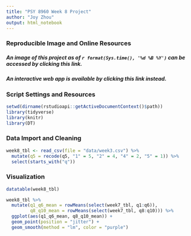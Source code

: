 ```yaml
---
title: "PSY 8960 Week 8 Project"
author: "Joy Zhou"
output: html_notebook
---
```


### Reproducible Image and Online Resources
##### An image of this project as of *`r format(Sys.time(), '%d %B %Y')`* can be accessed by clicking this link.
##### An interactive web app is available by clicking this link instead.

### Script Settings and Resources
```r
setwd(dirname(rstudioapi::getActiveDocumentContext()$path))
library(tidyverse)
library(knitr)
library(DT)
```

### Data Import and Cleaning
```r
week8_tbl <- read_csv(file = "data/week3.csv") %>%
  mutate(q5 = recode(q5, "1" = 5, "2" = 4, "4" = 2, "5" = 1)) %>%
  select(starts_with("q"))
```

### Visualization
```r
datatable(week8_tbl) 

week8_tbl %>%
  mutate(q1_q6_mean = rowMeans(select(week7_tbl, q1:q6)),
         q8_q10_mean = rowMeans(select(week7_tbl, q8:q10))) %>%
  ggplot(aes(q1_q6_mean, q8_q10_mean)) +
  geom_point(position = "jitter") +
  geom_smooth(method = "lm", color = "purple")
```



